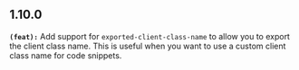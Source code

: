 ## 1.10.0
**`(feat):`** Add support for `exported-client-class-name` to allow you to export the client class name.
This is useful when you want to use a custom client class name for code snippets.


